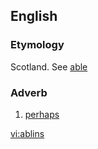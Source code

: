 ==English==

===Etymology===
Scotland. See [[able]]

===Adverb===
{{en-adv|-}}

# [[perhaps]]

[[vi:ablins]]